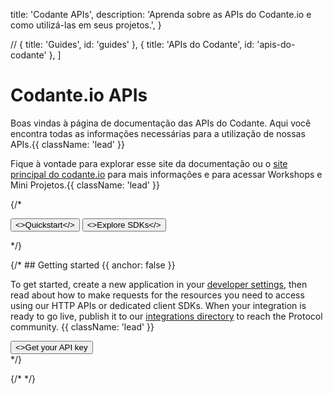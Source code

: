 
  title: 'Codante APIs',
  description:
    'Aprenda sobre as APIs do Codante.io e como utilizá-las em seus projetos.',
}

  // { title: 'Guides', id: 'guides' },
  { title: 'APIs do Codante', id: 'apis-do-codante' },
]

<HeroPattern />

# Codante.io APIs

Boas vindas à página de documentação das APIs do Codante. Aqui você encontra todas as informações necessárias para a utilização de nossas APIs.{{ className: 'lead' }}

Fique à vontade para explorar esse site da documentação ou o <a href="https://codante.io" target='_blank'>site principal do codante.io</a> para mais informações e para acessar Workshops e Mini Projetos.{{ className: 'lead' }}

{/* <div className="not-prose mb-16 mt-6 flex gap-3">
  <Button href="/quickstart" arrow="right">
    <>Quickstart</>
  </Button>
  <Button href="/sdks" variant="outline">
    <>Explore SDKs</>
  </Button>
</div> */}

{/* ## Getting started {{ anchor: false }}

To get started, create a new application in your [developer settings](#), then read about how to make requests for the resources you need to access using our HTTP APIs or dedicated client SDKs. When your integration is ready to go live, publish it to our [integrations directory](#) to reach the Protocol community. {{ className: 'lead' }}

<div className="not-prose">
  <Button href="/sdks" variant="text" arrow="right">
    <>Get your API key</>
  </Button>
</div> */}

{/* <Guides /> */}

<Resources />
